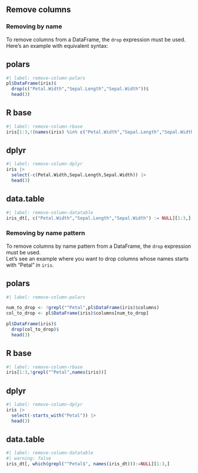 ## Remove columns

### Removing by name

To remove columns from a DataFrame, the `drop` expression must be used.  
Here's an example with equivalent syntax:  

::: {.panel-tabset}  
## polars

```r
#| label: remove-column-polars
pl$DataFrame(iris)$
  drop(c("Petal.Width","Sepal.Length","Sepal.Width"))$
  head(3)
```

## R base

```r
#| label: remove-column-rbase
iris[1:3,!(names(iris) %in% c("Petal.Width","Sepal.Length","Sepal.Width"))]
```

## dplyr

```r
#| label: remove-column-dplyr
iris |>
  select(-c(Petal.Width,Sepal.Length,Sepal.Width)) |>
  head(3)
```

## data.table

```r
#| label: remove-column-datatable
iris_dt[, c("Petal.Width","Sepal.Length","Sepal.Width") := NULL][1:3,]
```
:::

### Removing by name pattern

To remove columns by name pattern from a DataFrame, the `drop` expression must be used.  
Let's see an example where you want to drop columns whose names starts with "Petal" in `iris`.

::: {.panel-tabset}  
## polars

```r
#| label: remove-column-polars

num_to_drop <- !grepl("^Petal",pl$DataFrame(iris)$columns)
col_to_drop <- pl$DataFrame(iris)$columns[num_to_drop]

pl$DataFrame(iris)$
  drop(col_to_drop)$
  head(3)
```

## R base

```r
#| label: remove-column-rbase
iris[1:3,!grepl("^Petal",names(iris))]
```

## dplyr

```r
#| label: remove-column-dplyr
iris |>
  select(-starts_with("Petal")) |>
  head(3)
```

## data.table

```r
#| label: remove-column-datatable
#| warning: false
iris_dt[, which(grepl("^Petal$", names(iris_dt))):=NULL][1:3,]
```
:::